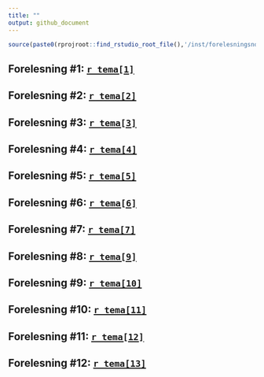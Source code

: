 ```yaml
---
title: ""
output: github_document
---
```


```r
source(paste0(rprojroot::find_rstudio_root_file(),'/inst/forelesningsnotater/timeplan.R'))
```

## Forelesning #1: [`r tema[1]`](https://github.com/joernih/SFB30820Finansteori/blob/main/inst/forelesningsnotater/1_introduksjon_og_overblikk.pdf)
## Forelesning #2: [`r tema[2]`]()
## Forelesning #3: [`r tema[3]`]()
## Forelesning #4: [`r tema[4]`]()
## Forelesning #5: [`r tema[5]`]()
## Forelesning #6: [`r tema[6]`]()
## Forelesning #7: [`r tema[7]`]()
## Forelesning #8: [`r tema[9]`]()
## Forelesning #9: [`r tema[10]`]()
## Forelesning #10: [`r tema[11]`]()
## Forelesning #11: [`r tema[12]`]()
## Forelesning #12: [`r tema[13]`]()

<!--

## [`r tema[7]`](https://github.com/joernih/SFB30820Finansteori/tree/main/inst/forelesningsnotater/7_Gjeldsgrad_og_risiko.pdf)
## [`r tema[10]`](https://github.com/joernih/SFB30820Finansteori/tree/main/inst/forelesningsnotater/9_Gjeldsgrad_og_verdi_under_imperfeksjoner.pdf)
## [`r tema[11]`](https://github.com/joernih/SFB30820Finansteori/tree/main/inst/forelesningsnotater/11_Dividende.pdf)
## [`r tema[12]`](https://github.com/joernih/SFB30820Finansteori/tree/main/inst/forelesningsnotater/12_Opsjoner.pdf)
## [`r tema[13]`](https://github.com/joernih/SFB30820Finansteori/tree/main/inst/forelesningsnotater/13_Risikostyring.pdf)
-->

